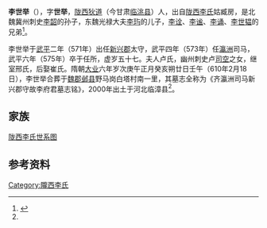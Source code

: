 '''李世举'''（{{bd|519年||575年||}}），字'''世举'''，[[陇西郡|陇西]][[狄道县|狄道]]（今甘肃[[临洮县|临洮县]]）人，出自[[陇西李氏|陇西李氏]]姑臧房，是北魏冀州刺史[[李韶_(北魏)|李韶]]的孙子，东魏光禄大夫[[李玙_(北朝)|李玙]]的儿子，[[李诠|李诠]]、[[李谧|李谧]]、[[李诵_(北齐)|李诵]]、[[李世韫|李世韫]]的兄弟<ref name=autogenerated1>{{Cite book | author = 罗新，叶炜著 | title = 《新出魏晋南北朝墓志疏证》 | location = 北京市 | publisher = 中华书局  | date =2004| pages =560-561 |ISBN =7-101-04320-8| accessdate = 2013-09-12 | url = | language= zh-cn| quote = }}</ref>。

李世举于[[武平_(北齐)|武平]]二年（571年）出任[[新兴郡|新兴郡]]太守，武平四年（573年）任[[瀛洲|瀛洲]]司马，武平六年（575年）卒于任所，虚岁五十七。夫人卢氏，幽州刺史卢[[司空|司空]]之女，继室邢氏，后娶崔氏。隋朝[[大业_(年号)|大业]]六年岁次庚午正月癸亥朔廿日壬午（610年2月18日），李世举合葬于[[魏郡|魏郡]][[邺县|邺县]]野马岗白塔村南一里，其墓志全称为《齐瀛洲司马新兴郡守故李府君墓志铭》，2000年出土于河北临漳县<ref name=autogenerated1 />。

==家族==
[[陇西李氏世系图|陇西李氏世系图]]

==参考资料==
{{reflist}}

[[Category:隴西李氏|Category:隴西李氏]]